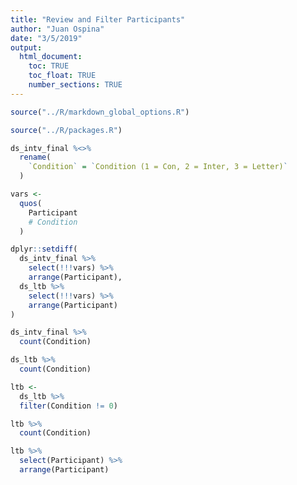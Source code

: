 ```yaml
---
title: "Review and Filter Participants"
author: "Juan Ospina"
date: "3/5/2019"
output: 
  html_document:
    toc: TRUE
    toc_float: TRUE
    number_sections: TRUE
---
```


```r
source("../R/markdown_global_options.R")
```

```r
source("../R/packages.R")
```

```r
ds_intv_final %<>% 
  rename(
    `Condition` = `Condition (1 = Con, 2 = Inter, 3 = Letter)`
  )

vars <-
  quos(
    Participant
    # Condition
  )

dplyr::setdiff(
  ds_intv_final %>% 
    select(!!!vars) %>% 
    arrange(Participant),
  ds_ltb %>% 
    select(!!!vars) %>% 
    arrange(Participant)
)

ds_intv_final %>% 
  count(Condition)

ds_ltb %>% 
  count(Condition)
```

```r
ltb <-
  ds_ltb %>% 
  filter(Condition != 0)

ltb %>% 
  count(Condition)

ltb %>% 
  select(Participant) %>% 
  arrange(Participant)
```

